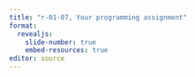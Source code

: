 ```yaml
---
title: "r-01-07, Your programming assignment"
format: 
  revealjs:
    slide-number: true
    embed-resources: true
editor: source
---
```


## 

:::notes

:::
